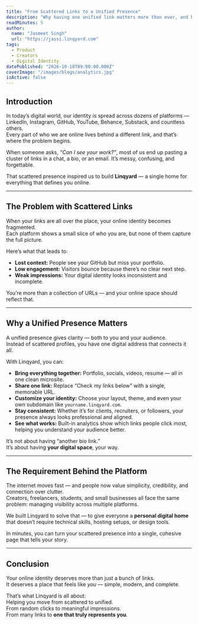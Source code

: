 ```yaml
---
title: "From Scattered Links to a Unified Presence"
description: "Why having one unified link matters more than ever, and how Linqyard helps you bring your digital world together."
readMinutes: 5
author:
  name: "Jasmeet Singh"
  url: "https://jassi.linqyard.com"
tags:
  - Product
  - Creators
  - Digital Identity
datePublished: "2026-10-18T09:00:00.000Z"
coverImage: "/images/blogs/analytics.jpg"
isActive: false
---
```


## Introduction

In today’s digital world, our identity is spread across dozens of platforms — LinkedIn, Instagram, GitHub, YouTube, Behance, Substack, and countless others.  
Every part of who we are online lives behind a different link, and that’s where the problem begins.  

When someone asks, *“Can I see your work?”*, most of us end up pasting a cluster of links in a chat, a bio, or an email. It’s messy, confusing, and forgettable.

That scattered presence inspired us to build **Linqyard** — a single home for everything that defines you online.

---

## The Problem with Scattered Links

When your links are all over the place, your online identity becomes fragmented.  
Each platform shows a small slice of who you are, but none of them capture the full picture.  

Here’s what that leads to:

- **Lost context:** People see your GitHub but miss your portfolio.  
- **Low engagement:** Visitors bounce because there’s no clear next step.  
- **Weak impressions:** Your digital identity looks inconsistent and incomplete.  

You’re more than a collection of URLs — and your online space should reflect that.

---

## Why a Unified Presence Matters

A unified presence gives clarity — both to you and your audience.  
Instead of scattered profiles, you have one digital address that connects it all.

With Linqyard, you can:

- **Bring everything together:** Portfolio, socials, videos, resume — all in one clean microsite.  
- **Share one link:** Replace “Check my links below” with a single, memorable URL.  
- **Customize your identity:** Choose your layout, theme, and even your own subdomain like `yourname.linqyard.com`.  
- **Stay consistent:** Whether it’s for clients, recruiters, or followers, your presence always looks professional and aligned.  
- **See what works:** Built-in analytics show which links people click most, helping you understand your audience better.

It’s not about having “another bio link.”  
It’s about having **your digital space**, your way.

---

## The Requirement Behind the Platform

The internet moves fast — and people now value simplicity, credibility, and connection over clutter.  
Creators, freelancers, students, and small businesses all face the same problem: managing visibility across multiple platforms.

We built Linqyard to solve that — to give everyone a **personal digital home** that doesn’t require technical skills, hosting setups, or design tools.  

In minutes, you can turn your scattered presence into a single, cohesive page that tells your story.

---

## Conclusion

Your online identity deserves more than just a bunch of links.  
It deserves a place that feels like *you* — simple, modern, and complete.  

That’s what Linqyard is all about:  
Helping you move from scattered to unified.  
From random clicks to meaningful impressions.  
From many links to **one that truly represents you**.
